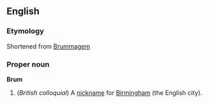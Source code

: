 ==English==
===Etymology===
Shortened from [[Brummagem]]

===Proper noun===
'''Brum'''

#(''British colloquial'') A [[nickname]] for [[Birmingham]] (the English city).